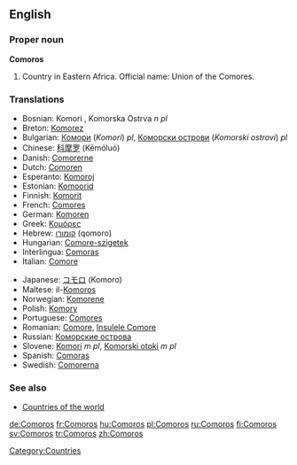 ==English==

===Proper noun===
{{wikipedia}}
'''Comoros'''

# Country in Eastern Africa. Official name: Union of the Comores.

===Translations===
{{rfc-level|Translations at L3+ (AutoFormat would have corrected level of Translations)}}
{{top}}
*Bosnian: Komori {{m}}, Komorska Ostrva ''n pl''
*Breton: [[Komorez]]
*Bulgarian: [[Комори]] (''Komori'') ''pl'', [[Коморски острови]] (''Komorski ostrovi'') ''pl''
*Chinese: [[科摩罗]] (Kēmóluó)
*Danish: [[Comorerne]]
*Dutch: [[Comoren]]
*Esperanto: [[Komoroj]]
*Estonian: [[Komoorid]]
*Finnish: [[Komorit]]
*French: [[Comores]]
*German: [[Komoren]]
*Greek: [[Κομόρες]]
*Hebrew: [[קומורו]] (qomoro)
*Hungarian: [[Comore-szigetek]]
*Interlingua: [[Comoras]]
*Italian: [[Comore]]
{{mid}}
*Japanese: [[コモロ]] (Komoro)
*Maltese: il-[[Komoros]]
*Norwegian: [[Komorene]]
*Polish: [[Komory]]
*Portuguese: [[Comores]]
*Romanian: [[Comore]], [[Insulele Comore]]
*Russian: [[Коморские острова]]
*Slovene: [[Komori]] ''m pl'', [[Komorski otoki]] ''m pl''
*Spanish: [[Comoras]]
*Swedish: [[Comorerna]]
{{bottom}}

===See also===
* [[Countries of the world]]

[[Category:Countries]]

[[de:Comoros]]
[[fr:Comoros]]
[[hu:Comoros]]
[[pl:Comoros]]
[[ru:Comoros]]
[[fi:Comoros]]
[[sv:Comoros]]
[[tr:Comoros]]
[[zh:Comoros]]